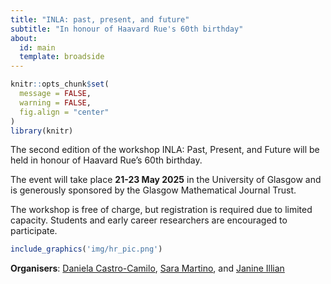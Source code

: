 ```yaml
---
title: "INLA: past, present, and future"
subtitle: "In honour of Haavard Rue's 60th birthday"
about:
  id: main
  template: broadside
---
```

```r
knitr::opts_chunk$set(
  message = FALSE, 
  warning = FALSE,
  fig.align = "center"
)
library(knitr)
```

The second edition of the workshop INLA: Past, Present, and Future will be held in honour of Haavard Rue's 60th birthday. 

The event will take place **21-23 May 2025** in the University of Glasgow and is generously sponsored by the Glasgow Mathematical Journal Trust.

The workshop is free of charge, but registration is required due to limited capacity. Students and early career researchers are encouraged to participate.

```r
include_graphics('img/hr_pic.png')
```
**Organisers**: [Daniela Castro-Camilo](https://www.gla.ac.uk/schools/mathematicsstatistics/staff/danielacastrocamilo/){.external target="_blank"}, [Sara Martino](https://www.ntnu.edu/employees/sara.martino){.external target="_blank"}, and [Janine Illian](https://www.gla.ac.uk/schools/mathematicsstatistics/staff/janineillian/){.external target="_blank"}
